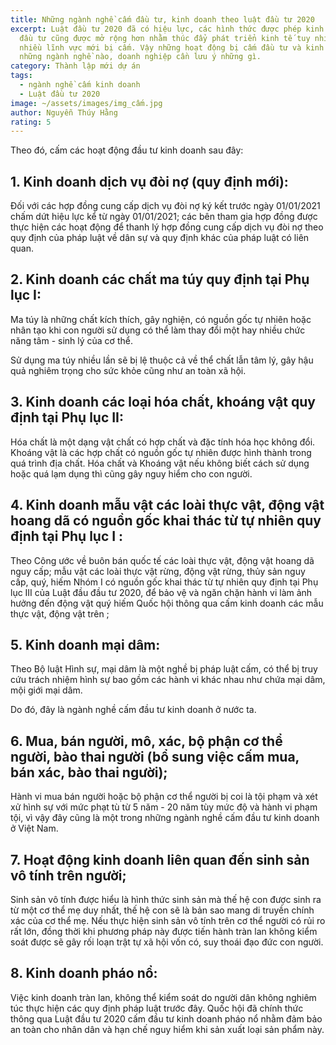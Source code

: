 ```yaml
---
title: Những ngành nghề cấm đầu tư, kinh doanh theo luật đầu tư 2020
excerpt: Luật đầu tư 2020 đã có hiệu lực, các hình thức được phép kinh doanh và
  đầu tư cũng được mở rộng hơn nhằm thúc đẩy phát triển kinh tế tuy nhiên cũng
  nhiều lĩnh vực mới bị cấm. Vậy những hoạt động bị cấm đầu tư và kinh doanh là
  những ngành nghề nào, doanh nghiệp cần lưu ý những gì.
category: Thành lập mới dự án
tags:
  - ngành nghề cấm kinh doanh
  - Luật đầu tư 2020
image: ~/assets/images/img_cấm.jpg
author: Nguyễn Thúy Hằng
rating: 5
---
```

Theo đó,  cấm các hoạt động đầu tư kinh doanh sau đây:

## 1. Kinh doanh dịch vụ đòi nợ (quy định mới):

Đối với các hợp đồng cung cấp dịch vụ đòi nợ ký kết trước ngày 01/01/2021 chấm dứt hiệu lực kể từ ngày 01/01/2021; các bên tham gia hợp đồng được thực hiện các hoạt động để thanh lý hợp đồng cung cấp dịch vụ đòi nợ theo quy định của pháp luật về dân sự và quy định khác của pháp luật có liên quan.

## 2. Kinh doanh các chất ma túy quy định tại Phụ lục I:

Ma túy là những chất kích thích, gây nghiện, có nguồn gốc tự nhiên hoặc nhân tạo khi con người sử dụng có thể làm thay đổi một hay nhiều chức năng tâm - sinh lý của cơ thể.

Sử dụng ma túy nhiều lần sẽ bị lệ thuộc cả về thể chất lẫn tâm lý, gây hậu quả nghiêm trọng cho sức khỏe cũng như an toàn xã hội.

## 3. Kinh doanh các loại hóa chất, khoáng vật quy định tại Phụ lục II:

Hóa chất là một dạng vật chất có hợp chất và đặc tính hóa học không đổi. Khoáng vật là các hợp chất có nguồn gốc tự nhiên được hình thành trong quá trình địa chất. Hóa chất và Khoáng vật nếu không biết cách sử dụng hoặc quá lạm dụng thì cũng gây nguy hiểm cho con người.

## 4. Kinh doanh mẫu vật các loài thực vật, động vật hoang dã có nguồn gốc khai thác từ tự nhiên quy định tại Phụ lục I :

Theo Công ước về buôn bán quốc tế các loài thực vật, động vật hoang dã nguy cấp; mẫu vật các loài thực vật rừng, động vật rừng, thủy sản nguy cấp, quý, hiếm Nhóm I có nguồn gốc khai thác từ tự nhiên quy định tại Phụ lục III của Luật đầu đầu tư 2020, để bảo vệ và ngăn chặn hành vi làm ảnh hưởng đến động vật quý hiếm Quốc hội thông qua cấm kinh doanh các mẫu thực vật, động vật trên ;

## 5. Kinh doanh mại dâm:

Theo Bộ luật Hình sự, mại dâm là một nghề bị pháp luật cấm, có thể bị truy cứu trách nhiệm hình sự bao gồm các hành vi khác nhau như chứa mại dâm, mội giới mại dâm.

Do đó, đây là ngành nghề cấm đầu tư kinh doanh ở nước ta.

## 6. Mua, bán người, mô, xác, bộ phận cơ thể người, bào thai người (bổ sung việc cấm mua, bán xác, bào thai người);

Hành vi mua bán người hoặc bộ phận cơ thể người bị coi là tội phạm và xét xử hình sự với mức phạt tù từ 5 năm - 20 năm tùy mức độ và hành vi phạm tội, vì vậy đây cũng là một trong những ngành nghề cấm đầu tư kinh doanh ở Việt Nam.

## 7. Hoạt động kinh doanh liên quan đến sinh sản vô tính trên người;

Sinh sản vô tính được hiểu là hình thức sinh sản mà thế hệ con được sinh ra từ một cơ thể mẹ duy nhất, thế hệ con sẽ là bản sao mang di truyền chính xác của cơ thể mẹ. Nếu thực hiện sinh sản vô tính trên cơ thể người có rủi ro rất lớn, đồng thời khi phương pháp này được tiến hành tràn lan không kiểm soát được sẽ gây rối loạn trật tự xã hội vốn có, suy thoái đạo đức con người.

## 8. Kinh doanh pháo nổ:

Việc kinh doanh tràn lan, không thể kiểm soát do người dân không nghiêm túc thực hiện các quy định pháp luật trước đây. Quốc hội đã chính thức thông qua Luật đầu tư 2020 cấm đầu tư kinh doanh pháo nổ nhằm đảm bảo an toàn cho nhân dân và hạn chế nguy hiểm khi sản xuất loại sản phẩm này.
